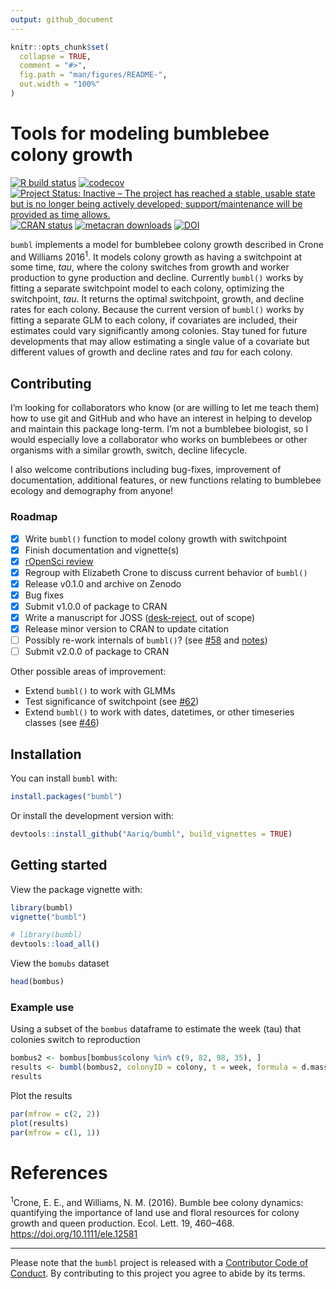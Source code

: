 ```yaml
---
output: github_document
---
```


<!-- README.md is generated from README.Rmd. Please edit that file -->

```r
knitr::opts_chunk$set(
  collapse = TRUE,
  comment = "#>",
  fig.path = "man/figures/README-",
  out.width = "100%"
)
```

# Tools for modeling bumblebee colony growth

<!-- badges: start -->

[![R build status](https://github.com/Aariq/bumbl/workflows/R-CMD-check/badge.svg)](https://github.com/Aariq/bumbl/actions) [![codecov](https://codecov.io/gh/Aariq/bumbl/branch/master/graph/badge.svg?token=SU9rm3O2cc)](https://app.codecov.io/gh/Aariq/bumbl) [![Project Status: Inactive – The project has reached a stable, usable state but is no longer being actively developed; support/maintenance will be provided as time allows.](https://www.repostatus.org/badges/latest/inactive.svg)](https://www.repostatus.org/#inactive)
 [![CRAN status](https://www.r-pkg.org/badges/version/bumbl)](https://CRAN.R-project.org/package=bumbl)
[![metacran downloads](https://cranlogs.r-pkg.org/badges/grand-total/bumbl)](https://cran.r-project.org/package=bumbl)
[![DOI](https://zenodo.org/badge/DOI/10.5281/zenodo.4545782.svg)](https://doi.org/10.5281/zenodo.4545782)

<!-- badges: end -->

`bumbl` implements a model for bumblebee colony growth described in Crone and Williams 2016^1^.
It models colony growth as having a switchpoint at some time, *tau*, where the colony switches from growth and worker production to gyne production and decline.
Currently `bumbl()` works by fitting a separate switchpoint model to each colony, optimizing the switchpoint, *tau*.
It returns the optimal switchpoint, growth, and decline rates for each colony.
Because the current version of `bumbl()` works by fitting a separate GLM to each colony, if covariates are included, their estimates could vary significantly among colonies.
Stay tuned for future developments that may allow estimating a single value of a covariate but different values of growth and decline rates and *tau* for each colony.

## Contributing

I'm looking for collaborators who know (or are willing to let me teach them) how to use git and GitHub and who have an interest in helping to develop and maintain this package long-term.
I'm not a bumblebee biologist, so I would especially love a collaborator who works on bumblebees or other organisms with a similar growth, switch, decline lifecycle.

I also welcome contributions including bug-fixes, improvement of documentation, additional features, or new functions relating to bumblebee ecology and demography from anyone!

### Roadmap

-   [x] Write `bumbl()` function to model colony growth with switchpoint
-   [x] Finish documentation and vignette(s)
-   [x] [rOpenSci review](<https://github.com/ropenscilabs/statistical-software-review/issues/2>)
-   [x] Regroup with Elizabeth Crone to discuss current behavior of `bumbl()`
-   [x] Release v0.1.0 and archive on Zenodo
-   [x] Bug fixes
-   [x] Submit v1.0.0 of package to CRAN
-   [x] Write a manuscript for JOSS ([desk-reject](https://github.com/openjournals/joss-reviews/issues/3532), out of scope)
-   [x] Release minor version to CRAN to update citation
-   [ ] Possibly re-work internals of `bumbl()`? (see [\#58](https://github.com/Aariq/bumbl/issues/58) and [notes](https://github.com/Aariq/bumbl/blob/master/notes/single-model-rework-notes.Rmd))
-   [ ] Submit v2.0.0 of package to CRAN

Other possible areas of improvement:

-   Extend `bumbl()` to work with GLMMs
-   Test significance of switchpoint (see [\#62](https://github.com/Aariq/bumbl/issues/62))
-   Extend `bumbl()` to work with dates, datetimes, or other timeseries classes (see [\#46](https://github.com/Aariq/bumbl/issues/46))

## Installation

You can install `bumbl` with:

``` r
install.packages("bumbl")
```

Or install the development version with:

``` r
devtools::install_github("Aariq/bumbl", build_vignettes = TRUE)
```

## Getting started

View the package vignette with:

``` r
library(bumbl)
vignette("bumbl")
```

```r
# library(bumbl)
devtools::load_all()
```

View the `bomubs` dataset

```r
head(bombus)
```

### Example use

Using a subset of the `bombus` dataframe to estimate the week (tau) that colonies switch to reproduction

```r
bombus2 <- bombus[bombus$colony %in% c(9, 82, 98, 35), ]
results <- bumbl(bombus2, colonyID = colony, t = week, formula = d.mass ~ week)
results
```

Plot the results

```r
par(mfrow = c(2, 2))
plot(results)
par(mfrow = c(1, 1))
```

# References

^1^Crone, E.
E., and Williams, N. M.
(2016).
Bumble bee colony dynamics: quantifying the importance of land use and floral resources for colony growth and queen production.
Ecol.
Lett.
19, 460–468.
<https://doi.org/10.1111/ele.12581>

------------------------------------------------------------------------

Please note that the `bumbl` project is released with a [Contributor Code of Conduct](https://github.com/Aariq/bumbl/blob/master/CODE_OF_CONDUCT.md).
By contributing to this project you agree to abide by its terms.
